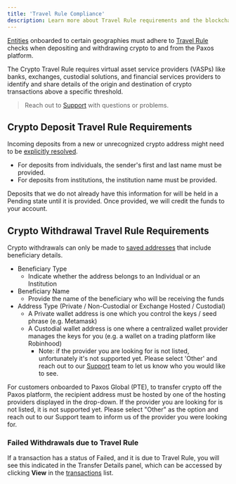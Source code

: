 ```yaml
---
title: 'Travel Rule Compliance'
description: Learn more about Travel Rule requirements and the blockchain.
---
```


[Entities](/guides/dashboard/organization#entity) onboarded to certain geographies must adhere to [Travel Rule](https://notabene.id/crypto-travel-rule-101/what-is-the-crypto-travel-rule) checks when depositing and withdrawing crypto to and from the Paxos platform.

The Crypto Travel Rule requires virtual asset service providers (VASPs) like banks, exchanges, custodial solutions, and financial services providers to identify and share details of the origin and destination of crypto transactions above a specific threshold.

> Reach out to [Support](https://support.paxos.com) with questions or problems.

## Crypto Deposit Travel Rule Requirements

Incoming deposits from a new or unrecognized crypto address might need to be [explicitly resolved](/guides/dashboard/transactions).

- For deposits from individuals, the sender's first and last name must be provided.
- For deposits from institutions, the institution name must be provided.

Deposits that we do not already have this information for will be held in a Pending state until it is provided.
Once provided, we will credit the funds to your account. 

## Crypto Withdrawal Travel Rule Requirements

Crypto withdrawals can only be made to [saved addresses](/guides/dashboard/addresses) that include beneficiary details.

<Accordion title="Beneficiary details" id="beneficiary-details">

- Beneficiary Type
  - Indicate whether the address belongs to an Individual or an Institution  
- Beneficiary Name
  - Provide the name of the beneficiary who will be receiving the funds
- Address Type (Private / Non-Custodial or Exchange Hosted / Custodial)
  - A Private wallet address is one which you control the keys / seed phrase (e.g. Metamask)
  - A Custodial wallet address is one where a centralized wallet provider manages the keys for you (e.g. a wallet on a trading platform like Robinhood) 
    - Note: if the provider you are looking for is not listed, unfortunately it's not supported yet. Please select 'Other' and reach out to our [Support](https://support.paxos.com) team to let us know who you would like to see.

</Accordion>
    
For customers onboarded to Paxos Global (PTE), to transfer crypto off the Paxos platform, the recipient address must be hosted by one of the hosting providers displayed in the drop-down. If the provider you are looking for is not listed, it is not supported yet. Please select "Other" as the option and reach out to our Support team to inform us of the provider you were looking for.

### Failed Withdrawals due to Travel Rule

If a transaction has a status of Failed, and it is due to Travel Rule, you will see this indicated in the Transfer Details panel, which can be accessed by clicking **View** in the [transactions](/guides/dashboard/transactions) list.
